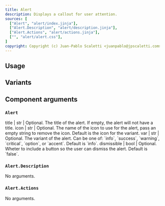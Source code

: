 ```yaml
---
title: Alert
description: Displays a callout for user attention.
sources: [
  ["Alert", "alert/index.jinja"],
  ["Alert.Description", "alert/description.jinja"],
  ["Alert.Actions", "alert/actions.jinja"],
  ["", "alert/alert.css"],
]
copyright: Copyright (c) Juan-Pablo Scaletti <juanpablo@jpscaletti.com>
---
```



## Usage

<Example name="ex.Alert" />


## Variants

<Example name="ex.Alert.Vars" />


## Component arguments

### `Alert`

<Arguments>
  title       | str  | Optional. The title of the alert. If empty, the alert will not have a title.
  icon        | str  | Optional. The name of the icon to use for the alert, pass an empty string to remove the icon. Default is the icon for the variant.
  var         | str  | Optional. The variant of the alert. Can be one of: `info`, `success`, `warning`, `critical`, `option`, or `accent`. Default is `info`.
  dismissible | bool | Optional. Wheter to include a button so the user can dismiss the alert. Default is `false`.
</Arguments>

### `Alert.Description`

No arguments.

### `Alert.Actions`

No arguments.


<Sources />
